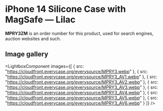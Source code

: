 
# iPhone 14 Silicone Case with MagSafe — Lilac

<Callout type='info' emoji='👉🏻'>**MPRY3ZM** is an order number for this product, used for search engines, auction websites and such.</Callout>

## Image gallery

<LightboxComponent
    images={[
      {
        src: "https://cloudfront.everycase.org/everysource/MPRY3.webp"
      },
      {
        src: "https://cloudfront.everycase.org/everysource/MPRY3_AV1.webp"
      },
      {
        src: "https://cloudfront.everycase.org/everysource/MPRY3_AV2.webp"
      },
      {
        src: "https://cloudfront.everycase.org/everysource/MPRY3_AV3.webp"
      },
      {
        src: "https://cloudfront.everycase.org/everysource/MPRY3_AV4.webp"
      },
      {
        src: "https://cloudfront.everycase.org/everysource/MPRY3_AV5.webp"
      },
      {
        src: "https://cloudfront.everycase.org/everysource/MPRY3_AV6.webp"
      }
    ]}
  />
